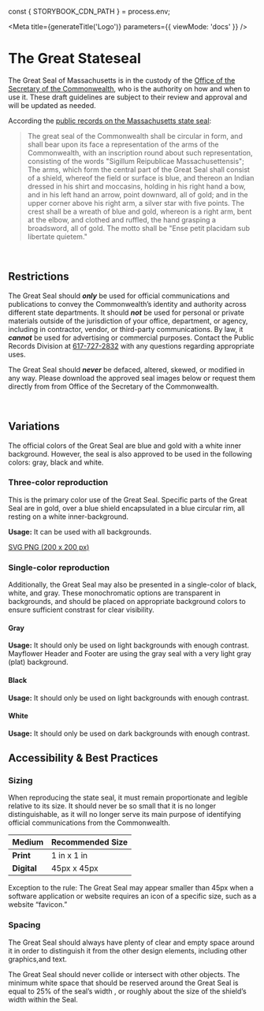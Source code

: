 
const { STORYBOOK_CDN_PATH } = process.env;

<Meta
  title={generateTitle('Logo')}
  parameters={{
    viewMode: 'docs'
  }}
/>

# The Great Stateseal

<Canvas withSource="none" withToolbar>
  <Story story={stories.sealExample} />
  <Story story={stories.sealColorExample} />
</Canvas>

The Great Seal of Massachusetts is in the custody of the [Office of the Secretary of the Commonwealth](http://www.sec.state.ma.us), who is the authority on how and when to use it. These draft guidelines are subject to their review and approval and will be updated as needed.

According the [public records on the Massachusetts state seal](https://www.sec.state.ma.us/pre/presea/sealhis.htm):
>The great seal of the Commonwealth shall be circular in form, and shall bear upon its face a representation of the arms of the Commonwealth, with an inscription round about such representation, consisting of the words "Sigillum Reipublicae Massachusettensis";
> The arms, which form the central part of the Great Seal shall consist of a shield, whereof the field or surface is blue, and thereon an Indian dressed in his shirt and moccasins, holding in his right hand a bow, and in his left hand an arrow, point downward, all of gold; and in the upper corner above his right arm, a silver star with five points. The crest shall be a wreath of blue and gold, whereon is a right arm, bent at the elbow, and clothed and ruffled, the hand grasping a broadsword, all of gold. The motto shall be "Ense petit placidam sub libertate quietem."

<br />

## Restrictions

The Great Seal should ***only*** be used for official communications and publications to convey the Commonwealth’s identity and authority across different state departments.
It should ***not*** be used for personal or private materials outside of the jurisdiction of your office, department, or agency, including in contractor, vendor, or third-party communications. By law, it ***cannot*** be used for advertising or commercial purposes. Contact the Public Records Division at [617-727-2832](tel:6177272832) with any questions regarding appropriate uses.

The Great Seal should ***never*** be defaced, altered, skewed, or modified in any way.  Please download the approved seal images below or request them directly from  from Office of the Secretary of the Commonwealth.


<br />

## Variations

The official colors of the Great Seal are blue and gold with a white inner background. However, the seal is also approved to be used in the following colors: gray, black and white.


### Three-color reproduction

This is the primary color use of the Great Seal. Specific parts of the Great Seal are in gold, over a blue shield encapsulated in a blue circular rim, all resting on a white inner-background.

<div className="ma__row">
  <ColorSwatch value="#00649b" width={20} height={20} copiable={false} inline />
  <ColorSwatch value="#fdb827" width={20} height={20} copiable={false} inline />
  <ColorSwatch value="#ffffff" width={20} height={20} copiable={false} inline />
</div>

**Usage:** It can be used with all backgrounds.

<Canvas withSource="none">
  <Story story={stories.sealColor} />
  <Story story={stories.sealColorBGLight} />
  <Story story={stories.sealColorBGDark} />
</Canvas>

<div className="ma__row">
  <a href="https://unpkg.com/@massds/mayflower-assets@10.2.0/static/images/logo/stateseal.png" download>SVG <IconDownload /></a>
  <a href="https://unpkg.com/@massds/mayflower-assets@10.2.0/static/images/logo/stateseal.png" download>PNG (200 x 200 px) <IconDownload /></a>
</div>

### Single-color reproduction

Additionally, the Great Seal may also be presented in a single-color of black, white, and gray. These monochromatic options are transparent in backgrounds, and should be placed on appropriate background colors to ensure sufficient constrast for clear visibility.

#### Gray

<ColorSwatch value="#777777" width={20} height={20} copiable={false} inline />

**Usage:** It should only be used on light backgrounds with enough contrast. Mayflower Header and Footer are using the gray seal with a very light gray (plat) background.

<Canvas withSource="none">
  <Story story={stories.seal} />
  <Story story={stories.sealBGLight} />
  <Story story={stories.sealBGLight1} />
</Canvas>

#### Black

<ColorSwatch value="#000000" width={20} height={20} copiable={false} inline />

**Usage:** It should only be used on light backgrounds with enough contrast.

<Canvas withSource="none">
  <Story story={stories.sealBlack} />
  <Story story={stories.sealBlackBGLight} />
  <Story story={stories.sealBlackBGLight1} />
</Canvas>

#### White

<ColorSwatch value="#ffffff" width={20} height={20} copiable={false} inline />

**Usage:** It should only be used on dark backgrounds with enough contrast.

<Canvas withSource="none">
  <Story story={stories.sealWhiteBGDark} />
  <Story story={stories.sealWhiteBGDark1} />
</Canvas>


## Accessibility & Best Practices

### Sizing
When reproducing the state seal, it must remain proportionate and legible relative to its size. It should never be so small that it is no longer distinguishable, as it will no longer serve its main purpose of identifying official communications from the Commonwealth.

| Medium  | Recommended Size |
|---|---|
|**Print**   | 1 in x 1 in  |
|**Digital**  | 45px x 45px  |

Exception to the rule: The Great Seal may appear smaller than 45px when a software application or website requires an icon of a specific size, such as a website “favicon.”


### Spacing
The Great Seal should always have plenty of clear and empty space around it in order to distinguish it from the other design elements, including other graphics,and text.

The Great Seal should never collide or intersect with other objects. The minimum white space that should be reserved around the Great Seal is equal to 25% of the seal’s width , or roughly about the size of the shield’s width within the Seal.
